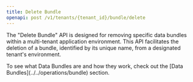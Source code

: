 ```yaml
---
title: Delete Bundle
openapi: post /v1/tenants/{tenant_id}/bundle/delete
---
```


The "Delete Bundle" API is designed for removing specific data bundles within a multi-tenant application environment. This API facilitates the deletion of a bundle, identified by its unique name, from a designated tenant's environment.

<Info>
To see what Data Bundles are and how they work, check out the [Data Bundles](../../operations/bundle) section.
</Info>